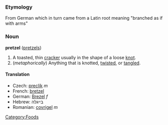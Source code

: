 === Etymology ===
From German which in turn came from a Latin root meaning "branched as if with arms"

=== Noun ===
'''pretzel''' ([[pretzels]])
{{wikipedia}}
# A toasted, thin [[cracker]] usually in the shape of a loose [[knot]].
#(''metaphorically'') Anything that is knotted, [[twist]]ed, or [[tangle]]d.

====Translation====
*Czech: [[preclík]] ''m''
*French: [[bretzel]]
*German: [[Brezel]] ''f''
*Hebrew: בייגלה
*Romanian: [[covrigel]] ''m''

[[Category:Foods]]